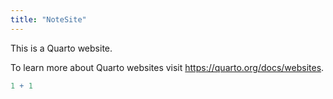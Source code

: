 ```yaml
---
title: "NoteSite"
---
```


This is a Quarto website.

To learn more about Quarto websites visit <https://quarto.org/docs/websites>.

```r
1 + 1
```
